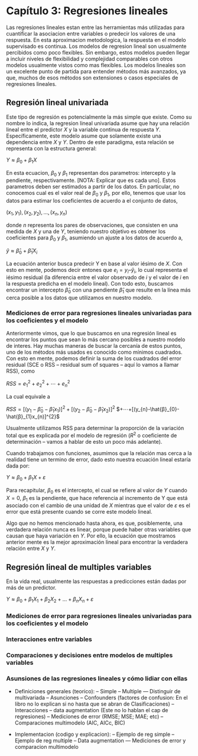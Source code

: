 # Capítulo 3: Regresiones lineales

Las regresiones lineales estan entre las herramientas más utilizadas para cuantificar la asociacion entre variables o predecir los valores de una respuesta. En esta aproximacion metodologica, la respuesta en el modelo supervisado es continua. Los modelos de regresion lineal son usualmente percibidos como poco flexibles. Sin embargo, estos modelos pueden llegar a incluir niveles de flexibilidad y complejidad comparables con otros modelos usualmente vistos como mas flexibles. Los modelos lineales son un excelente punto de partida para entender métodos más avanzados, ya que, muchos de esos métodos son extensiones o casos especiales de regresiones lineales.

## Regresión lineal univariada

Este tipo de regresión es potencialmente la más simple que existe. Como su nombre lo indica, la regresion lineal univariada asume que hay una relación lineal entre el predictor $X$ y la variable continua de respuesta $Y$. Específicamente, este modelo asume que solamente existe una dependencia entre $X$ y $Y$. Dentro de este paradigma, esta relación se representa con la estructura general:

$Y ≈ β_{0} + β_{1}X$

En esta ecuacion, $β_{0}$ y $β_{1}$ representan dos parametros: intercepto y la pendiente, respectivamente. [NOTA: Explicar que es cada uno]. Estos parametros deben ser estimados a partir de los datos. En particular, no conocemos cual es el valor real de $β_{0}$ y $β_{1}$, por ello, tenemos que usar los datos para estimar los coeficientes de acuerdo a el conjunto de datos,

$(x_1, y_1), (x_2, y_2), … , (x_n, y_n)$

donde $n$ representa los pares de observaciones, que consisten en una medida de $X$ y una de $Y$, teniendo nuestro objetivo es obtener los coeficientes para $β_{0}$ y $β_{1}$, asumiendo un ajuste a los datos de acuerdo a, 

$\hat{y} ≈ \hat{β}_{0} + \hat{β}_{1}X_{i}$

La ecuación anterior busca predecir Y en base al valor iésimo de $X$. Con esto en mente, podemos decir entones que $e_{i} = y_{i} – \hat{y}_{i}$, lo cual representa el iésimo residual (la diferencia entre el valor observado de $i$ y el valor de $i$ en la respuesta predicha en el modelo lineal). Con todo esto, buscamos encontrar un intercepto $\hat{β}_{0}$ con una pendiente $\hat{β}_{1}$ que resulte en la línea más cerca posible a los datos que utilizamos en nuestro modelo. 

### Mediciones de error para regresiones lineales univariadas para los coeficientes y el modelo

Anteriormente vimos, que lo que buscamos en una regresión lineal es encontrar los puntos que sean lo más cercano posibles a nuestro modelo de interes. Hay muchas maneras de buscar la cercanía de estos puntos, uno de los métodos más usados es conocido como mínimos cuadrados. Con esto en mente, podemos definir la suma de los cuadrados del error residual (SCE o RSS – residual sum of squares – aquí lo vamos a llamar RSS), como

$RSS = e_{1}^{2} + e_{2}^{2} +⋯+ e_{n}^{2}$

La cual equivale a

$RSS=[(y_{1}-\hat{β}_{0}-\hat{β}_{1}x_{1})]^{2}+[(y_{2}-\hat{β}_{0}-\hat{β}_{1}x_{2})]^{2}$ 
     $+⋯+[(y_{n}-\hat{β}_{0}-\hat{β}_{1}x_{n)]^{2}$

Usualmente utilizamos RSS para determinar la proporción de la variación total que es explicada por el modelo de regresión ($R^{2}$ o coeficiente de determinación – vamos a hablar de esto un poco más adelante).

Cuando trabajamos con funciones, asumimos que la relación mas cerca a la realidad tiene un termino de error, dado esto nuestra ecuación lineal estaría dada por:

$Y ≈ β_{0} + β_{1}X + ε$

Para recapitular, $β_{0}$ es el intercepto, el cual se refiere al valor de $Y$ cuando $X = 0$, $β_{1}$ es la pendiente, que hace referencia al incremento de Y que está asociado con el cambio de una unidad de $X$ mientras que el valor de $ε$ es el error que está presente cuando se corre este modelo lineal.

Algo que no hemos mencionado hasta ahora, es que, posiblemente, una verdadera relación nunca es linear, porque puede haber otras variables que causan que haya variación en $Y$. Por ello, la ecuación que mostramos anterior mente es la mejor aproximación lineal para encontrar la verdadera relación entre $X$ y $Y$.

  
## Regresión lineal de multiples variables

En la vida real, usualmente las respuestas a predicciones están dadas por más de un predictor.

$Y ≈ β_{0} + β_{1}X_{1} + β_{2}X_{2} + … + β_{n}X_{n} + ε$


### Mediciones de error para regresiones lineales univariadas para los coeficientes y el modelo

### Interacciones entre variables

### Comparaciones y decisiones entre modelos de multiples variables

### Asunsiones de las regresiones lineales y cómo lidiar con ellas


- Definiciones generales (teorico):
-- Simple
-- Multiple
--- Distinguir de multivariada
-- Asunciones
-- Confounders (factores de confusion: En el libro no lo explican si no hasta que se abran de Clasificaciones)
-- Interacciones
-- data augmentation (Este no lo hablan el cap de regresiones)
-- Mediciones de error (RMSE; MSE; MAE; etc)
-- Comparaciones multimodelo (AIC, AICc, BIC)

- Implementacion (codigo y explicacion):
-- Ejemplo de reg simple
-- Ejemplo de reg multiple
-- Data augmentation
--- Mediciones de error y comparacion multimodelo
